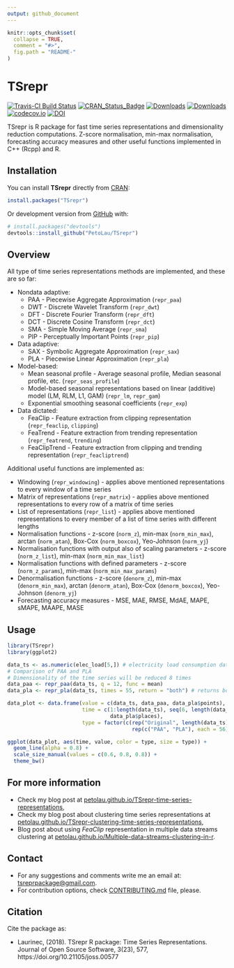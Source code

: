 ```yaml
---
output: github_document
---
```


<!-- README.md is generated from README.Rmd. Please edit that file -->

```r
knitr::opts_chunk$set(
  collapse = TRUE,
  comment = "#>",
  fig.path = "README-"
)
```

# TSrepr

[![Travis-CI Build Status](https://travis-ci.org/PetoLau/TSrepr.svg?branch=master)](https://travis-ci.org/PetoLau/TSrepr)
[![CRAN_Status_Badge](http://www.r-pkg.org/badges/version/TSrepr)](https://cran.r-project.org/package=TSrepr)
[![Downloads](http://cranlogs.r-pkg.org/badges/TSrepr)](https://cran.r-project.org/package=TSrepr)
[![Downloads](http://cranlogs.r-pkg.org/badges/grand-total/TSrepr?color=green)](https://cran.r-project.org/package=TSrepr)
<!-- [![rpackages.io rank](https://www.rpackages.io/badge/TSrepr.svg)](https://www.rpackages.io/package/TSrepr) -->
[![codecov.io](https://codecov.io/github/PetoLau/TSrepr/coverage.svg?branch=master)](https://codecov.io/github/PetoLau/TSrepr?branch=master)
[![DOI](http://joss.theoj.org/papers/10.21105/joss.00577/status.svg)](https://doi.org/10.21105/joss.00577)

TSrepr is R package for fast time series representations and dimensionality reduction computations. Z-score normalisation, min-max normalisation, forecasting accuracy measures and other useful functions implemented in C++ (Rcpp) and R.

## Installation

You can install **TSrepr** directly from [CRAN](https://CRAN.R-project.org/package=TSrepr):
```r
install.packages("TSrepr")
```

Or development version from [GitHub](https://github.com/PetoLau/TSrepr) with:
```r
# install.packages("devtools")
devtools::install_github("PetoLau/TSrepr")
```

## Overview

All type of time series representations methods are implemented, and these are so far:

* Nondata adaptive:
     - PAA - Piecewise Aggregate Approximation (`repr_paa`)
     - DWT - Discrete Wavelet Transform (`repr_dwt`)
     - DFT - Discrete Fourier Transform (`repr_dft`)
     - DCT - Discrete Cosine Transform (`repr_dct`)
     - SMA - Simple Moving Average (`repr_sma`)
     - PIP - Perceptually Important Points (`repr_pip`)
* Data adaptive:
     - SAX - Symbolic Aggregate Approximation (`repr_sax`)
     - PLA - Piecewise Linear Approximation (`repr_pla`)
* Model-based:
     - Mean seasonal profile - Average seasonal profile, Median seasonal profile, etc. (`repr_seas_profile`)
     - Model-based seasonal representations based on linear (additive) model (LM, RLM, L1, GAM) (`repr_lm`, `repr_gam`)
     - Exponential smoothing seasonal coefficients (`repr_exp`)
* Data dictated:
     - FeaClip - Feature extraction from clipping representation (`repr_feaclip`, `clipping`)
     - FeaTrend - Feature extraction from trending representation (`repr_featrend`, `trending`)
     - FeaClipTrend - Feature extraction from clipping and trending representation (`repr_feacliptrend`)

Additional useful functions are implemented as:

  * Windowing (`repr_windowing`) - applies above mentioned representations to every window of a time series
  * Matrix of representations (`repr_matrix`) - applies above mentioned representations to every row of a matrix of time series
  * List of representations (`repr_list`) - applies above mentioned representations to every member of a list of time series with different lengths
  * Normalisation functions - z-score (`norm_z`), min-max (`norm_min_max`), arctan (`norm_atan`), Box-Cox (`norm_boxcox`), Yeo-Johnson (`norm_yj`)
  * Normalisation functions with output also of scaling parameters - z-score (`norm_z_list`), min-max (`norm_min_max_list`)
  * Normalisation functions with defined parameters - z-score (`norm_z_params`), min-max (`norm_min_max_params`)
  * Denormalisation functions - z-score (`denorm_z`), min-max (`denorm_min_max`), arctan (`denorm_atan`), Box-Cox (`denorm_boxcox`), Yeo-Johnson (`denorm_yj`)
  * Forecasting accuracy measures - MSE, MAE, RMSE, MdAE, MAPE, sMAPE, MAAPE, MASE

## Usage

```r
library(TSrepr)
library(ggplot2)

data_ts <- as.numeric(elec_load[5,]) # electricity load consumption data
# Comparison of PAA and PLA
# Dimensionality of the time series will be reduced 8 times
data_paa <- repr_paa(data_ts, q = 12, func = mean)
data_pla <- repr_pla(data_ts, times = 55, return = "both") # returns both extracted places and values

data_plot <- data.frame(value = c(data_ts, data_paa, data_pla$points),
                        time = c(1:length(data_ts), seq(6, length(data_ts), by = 12),
                                 data_pla$places),
                        type = factor(c(rep("Original", length(data_ts)),
                                        rep(c("PAA", "PLA"), each = 56))))

ggplot(data_plot, aes(time, value, color = type, size = type)) +
  geom_line(alpha = 0.8) +
  scale_size_manual(values = c(0.6, 0.8, 0.8)) +
  theme_bw()
```

## For more information

 - Check my blog post at [petolau.github.io/TSrepr-time-series-representations](https://petolau.github.io/TSrepr-time-series-representations/),
 - Check my blog post about clustering time series representations at [petolau.github.io/TSrepr-clustering-time-series-representations](https://petolau.github.io/TSrepr-clustering-time-series-representations/),
 - Blog post about using *FeaClip* representation in multiple data streams clustering at [petolau.github.io/Multiple-data-streams-clustering-in-r](https://petolau.github.io/Multiple-data-streams-clustering-in-r/).

## Contact

 - For any suggestions and comments write me an email at: [tsreprpackage@gmail.com](mailto:tsreprpackage@gmail.com).
 - For contribution options, check [CONTRIBUTING.md](https://github.com/PetoLau/TSrepr/blob/master/CONTRIBUTING.md) file, please.

## Citation

Cite the package as:

 - Laurinec, (2018). TSrepr R package: Time Series Representations. Journal of Open Source Software, 3(23), 577, https://doi.org/10.21105/joss.00577
